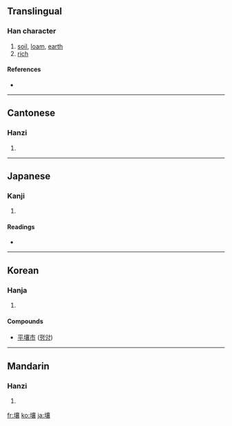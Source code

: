{{also|壌}}
==Translingual==

===Han character===
{{Han char|rn=32|rad=土|as=17|sn=20|four=4013<sub>2</sub>|canj=土卜口女 (GYRV)}}

# [[soil]], [[loam]], [[earth]]
# [[rich]]

====References====
* {{Han ref|kx=0242.170|dkj=05608|dj=0482.130|hdz=10501.110|uh=58E4|ud=22756|bh=C45B|bd=50267}}

----

==Cantonese==

===Hanzi===
{{yue-hanzi|jyut=|y=yeung6}}

# {{defn|Cantonese}}

----

==Japanese==

===Kanji===
{{ja-kanji|grade=|rs=土17}}

# {{defn|Japanese}}

====Readings====
* {{ja-readings|on=[[じょう]] (jō)|kun=[[つち]] (tsuchi)}}

----

==Korean==

===Hanja===
{{ko-hanja|hangeul=[[양]]|rv=yang|mr=yang}}

# {{defn|Korean}}

====Compounds====
* [[平壤市]] ([[평양]])

----

==Mandarin==

===Hanzi===
{{cmn-hanzi|pin=[[rǎng]] ([[rang3]])|wg=jang<sup>3</sup>}}

# {{defn|Mandarin}}

[[fr:壤]]
[[ko:壤]]
[[ja:壤]]